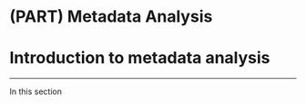 # (PART) Metadata Analysis {-}

# Introduction to metadata analysis {#metadata .unnumbered}

***
In this section 